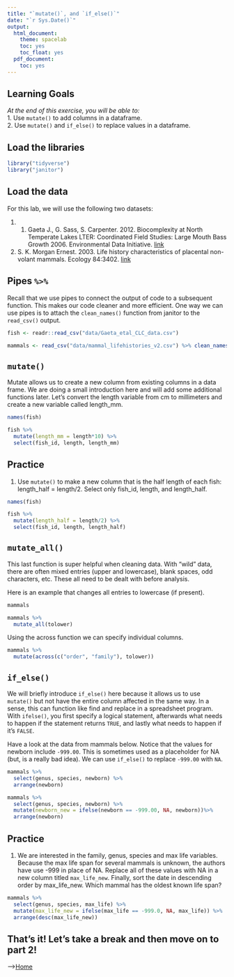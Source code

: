 ```yaml
---
title: "`mutate()`, and `if_else()`"
date: "`r Sys.Date()`"
output:
  html_document:
    theme: spacelab
    toc: yes
    toc_float: yes
  pdf_document:
    toc: yes
---
```


## Learning Goals
*At the end of this exercise, you will be able to:*    
1. Use `mutate()` to add columns in a dataframe.  
2. Use `mutate()` and `if_else()` to replace values in a dataframe.  

## Load the libraries
```r
library("tidyverse")
library("janitor")
```

## Load the data
For this lab, we will use the following two datasets:  

1. 1. Gaeta J., G. Sass, S. Carpenter. 2012. Biocomplexity at North Temperate Lakes LTER: Coordinated Field Studies: Large Mouth Bass Growth 2006. Environmental Data Initiative.   [link](https://portal.edirepository.org/nis/mapbrowse?scope=knb-lter-ntl&identifier=267)  

2. S. K. Morgan Ernest. 2003. Life history characteristics of placental non-volant mammals. Ecology 84:3402.   [link](http://esapubs.org/archive/ecol/E084/093/)  

## Pipes `%>%` 
Recall that we use pipes to connect the output of code to a subsequent function. This makes our code cleaner and more efficient. One way we can use pipes is to attach the `clean_names()` function from janitor to the `read_csv()` output.  
```r
fish <- readr::read_csv("data/Gaeta_etal_CLC_data.csv")
```

```r
mammals <- read_csv("data/mammal_lifehistories_v2.csv") %>% clean_names()
```

## `mutate()`  
Mutate allows us to create a new column from existing columns in a data frame. We are doing a small introduction here and will add some additional functions later. Let's convert the length variable from cm to millimeters and create a new variable called length_mm.  

```r
names(fish)
```


```r
fish %>% 
  mutate(length_mm = length*10) %>% 
  select(fish_id, length, length_mm)
```

## Practice
1. Use `mutate()` to make a new column that is the half length of each fish: length_half = length/2. Select only fish_id, length, and length_half.

```r
names(fish)
```

```r
fish %>% 
  mutate(length_half = length/2) %>% 
  select(fish_id, length, length_half)
```

## `mutate_all()`
This last function is super helpful when cleaning data. With "wild" data, there are often mixed entries (upper and lowercase), blank spaces, odd characters, etc. These all need to be dealt with before analysis.  

Here is an example that changes all entries to lowercase (if present).  
```r
mammals
```

```r
mammals %>%
  mutate_all(tolower)
```

Using the across function we can specify individual columns.
```r
mammals %>% 
  mutate(across(c("order", "family"), tolower))
```

## `if_else()`
We will briefly introduce `if_else()` here because it allows us to use `mutate()` but not have the entire column affected in the same way. In a sense, this can function like find and replace in a spreadsheet program. With `ifelse()`, you first specify a logical statement, afterwards what needs to happen if the statement returns `TRUE`, and lastly what needs to happen if it's  `FALSE`.  

Have a look at the data from mammals below. Notice that the values for newborn include `-999.00`. This is sometimes used as a placeholder for NA (but, is a really bad idea). We can use `if_else()` to replace `-999.00` with `NA`.  
```r
mammals %>% 
  select(genus, species, newborn) %>% 
  arrange(newborn)
```

```r
mammals %>% 
  select(genus, species, newborn) %>%
  mutate(newborn_new = ifelse(newborn == -999.00, NA, newborn))%>% 
  arrange(newborn)
```

## Practice
1. We are interested in the family, genus, species and max life variables. Because the max life span for several mammals is unknown, the authors have use -999 in place of NA. Replace all of these values with NA in a new column titled `max_life_new`. Finally, sort the date in descending order by max_life_new. Which mammal has the oldest known life span?
```r
mammals %>% 
  select(genus, species, max_life) %>% 
  mutate(max_life_new = ifelse(max_life == -999.0, NA, max_life)) %>% 
  arrange(desc(max_life_new))
```

## That's it! Let's take a break and then move on to part 2! 

-->[Home](https://jmledford3115.github.io/datascibiol/)  